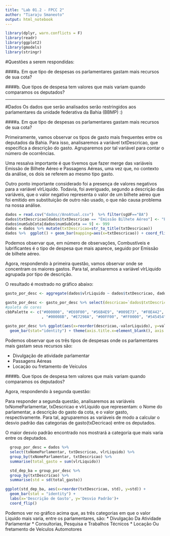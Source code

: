 ```yaml
---
title: "Lab 01.2 - FPCC 2"
author: "Tiaraju Smaneoto"
output: html_notebook
---
```


```r
library(dplyr, warn.conflicts = F)
library(readr)
library(ggplot2)
library(gmodels)
library(stringr)
```

#Questões a serem respondidas:

####a. Em que tipo de despesas os parlamentares gastam mais recursos de sua cota?


####b. Que tipos de despesa tem valores que mais variam quando comparamos os deputados? 

-------

#Dados
Os dados que serão analisados serão restringidos aos parlamentares da unidade federativa da Bahia (BBMP) :)



####a. Em que tipo de despesas os parlamentares gastam mais recursos de sua cota?

Primeiramente, vamos observar os tipos de gasto mais frequentes entre os deputados da Bahia.
Para isso, analisaremos a variável txtDescricao, que especifica a descrição do gasto. Agruparemos por tal variável para contar o número de ocorrências.

Uma ressalva importante é que tivemos que fazer merge das variáveis Emissão de Bilhete Aéreo e Passagens Aéreas, uma vez que, no contexto da análise, os dois se referem ao mesmo tipo gasto.

Outro ponto importante considerado foi a presença de valores negativos para a variável vlrLiquido. Todavia, foi averiguado, segundo a descrição das variáveis, que o valor negativo representa o valor de um bilhete aéreo que foi emitido em substituição de outro não usado, o que não causa problema na nossa análise.

```r

dados = read.csv("dados//AnoAtual.csv")  %>% filter(sgUF=="BA")
dados$txtDescricao[dados$txtDescricao == "Emissão Bilhete Aéreo"] <- "PASSAGENS AÉREAS"
dados$numSubCota[dados$numSubCota == 9] <- 999
dados = dados %>% mutate(txtDescricao=str_to_title(txtDescricao))
dados %>%  ggplot() + geom_bar(mapping=aes(x=txtDescricao)) + coord_flip()
```

Podemos observar que, em número de observações, Combustíveis e lubrificantes é o tipo de despesa que mais aparece, seguido por Emissão de bilhete aéreo.


Agora, respondendo à primeira questão, vamos observar onde se concentram os maiores gastos.
Para tal, analisaremos a variável vlrLiquido agrupada por tipo de descrição.

O resultado é mostrado no gráfico abaixo:

```r
gasto_por_desc <- aggregate(dados$vlrLiquido ~ dados$txtDescricao, dados, sum)

gasto_por_desc <- gasto_por_desc %>% select(descricao=`dados$txtDescricao`, valorLiquido=`dados$vlrLiquido`)
#paleta de cores 
cbbPalette <- c("#000000", "#E69F00", "#56B4E9", "#009E73", "#F0E442", "#0072B2", "#D55E00", "#CC79A7"
                , "#00008B", "#E7298A", "#00FF00", "#FF0000", "#545454", "#0000FF", "#E6AB02")
  
gasto_por_desc %>% ggplot(aes(x=reorder(descricao,-valorLiquido), y=valorLiquido, fill=reorder(descricao,-valorLiquido) )) +
  geom_bar(stat="identity") + theme(axis.title.x=element_blank(), axis.text.x=element_blank(),axis.ticks.x=element_blank())+ scale_fill_manual(values=cbbPalette, name="Descrição") 

```
Podemos observar que os três tipos de despesas onde os parlamentares mais gastam seus recursos são:

* Divulgação de atividade parlamentar
* Passagens Aéreas
* Locação ou fretamento de Veículos

####b. Que tipos de despesa tem valores que mais variam quando comparamos os deputados? 


Agora, respondendo à segunda questão:

Para responder a segunda questão, analisaremos as variáveis txNomeParlamentar, txDescricao e vlrLiquido que representam: o Nome do parlamentar, a descrição do gasto da cota, e o valor gasto, respectivamente.
Para tal, agruparemos as variáveis de modo a calcular o desvio padrão das categorias de gasto(txDecricao) entre os deputados.

O maior desvio padrão encontrado nos mostrará a categoria que mais varia entre os deputados.

```r

  group_por_desc = dados %>%
  select(txNomeParlamentar, txtDescricao, vlrLiquido) %>%
  group_by(txNomeParlamentar, txtDescricao) %>%
  summarise(total_gasto = sum(vlrLiquido))

  std_dep_ba = group_por_desc %>%
  group_by(txtDescricao) %>%
  summarise(std = sd(total_gasto))

ggplot(std_dep_ba, aes(x=reorder(txtDescricao, std), y=std)) + 
  geom_bar(stat = "identity") +
  labs(x='Descrição de Gasto', y='Desvio Padrão')+
  coord_flip()
```



Podemos ver no gráfico acima que, as três categorias em que o valor Liquido mais varia, entre os parlamentares, são:
* Divulgação Da Atividade Parlamentar
* Consultorias, Pesquisa e Trabalhos Técnicos
* Locação Ou fretamento de Veículos Automotores